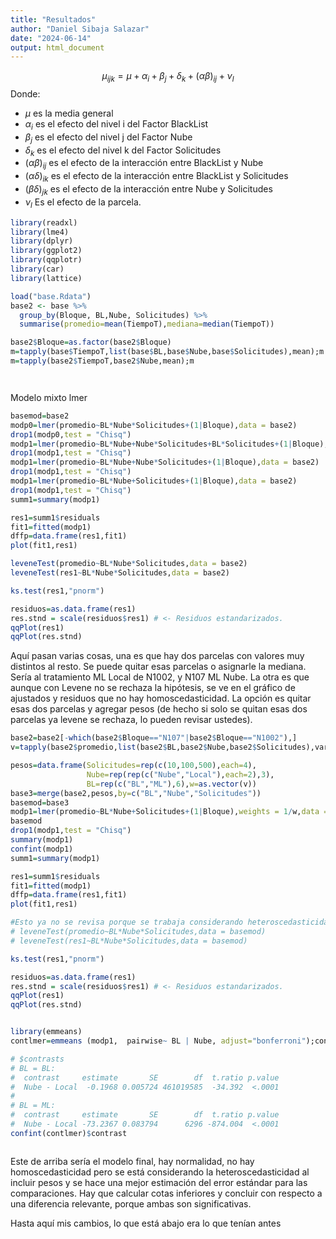 ```yaml
---
title: "Resultados"
author: "Daniel Sibaja Salazar"
date: "2024-06-14"
output: html_document
---
```


$$
\mu_{ijk}=\mu+\alpha_i+\beta_j+\delta_k+(\alpha \beta)_{ij}+\nu_l
$$ 
Donde:

-   $\mu$ es la media general
-   $\alpha_i$ es el efecto del nivel i del Factor BlackList
-   $\beta_j$ es el efecto del nivel j del Factor Nube
-   $\delta_k$ es el efecto del nivel k del Factor Solicitudes
-   $(\alpha \beta)_{ij}$ es el efecto de la interacción entre BlackList y Nube
-   $(\alpha \delta)_{ik}$ es el efecto de la interacción entre BlackList y Solicitudes
-   $(\beta \delta)_{jk}$ es el efecto de la interacción entre Nube y Solicitudes
-   $\nu_l$ Es el efecto de la parcela. 


```r
library(readxl)
library(lme4)
library(dplyr)
library(ggplot2)
library(qqplotr)
library(car)
library(lattice)
```

```r
load("base.Rdata")
base2 <- base %>%
  group_by(Bloque, BL,Nube, Solicitudes) %>%
  summarise(promedio=mean(TiempoT),mediana=median(TiempoT))

base2$Bloque=as.factor(base2$Bloque)
m=tapply(base$TiempoT,list(base$BL,base$Nube,base$Solicitudes),mean);m
m=tapply(base2$TiempoT,base2$Nube,mean);m




```

Modelo mixto lmer

```r
basemod=base2
modp0=lmer(promedio~BL*Nube*Solicitudes+(1|Bloque),data = base2)
drop1(modp0,test = "Chisq")
modp1=lmer(promedio~BL*Nube+Nube*Solicitudes+BL*Solicitudes+(1|Bloque),data = base2)
drop1(modp1,test = "Chisq")
modp1=lmer(promedio~BL*Nube+Nube*Solicitudes+(1|Bloque),data = base2)
drop1(modp1,test = "Chisq")
modp1=lmer(promedio~BL*Nube+Solicitudes+(1|Bloque),data = base2)
drop1(modp1,test = "Chisq")
summ1=summary(modp1)

res1=summ1$residuals
fit1=fitted(modp1)
dffp=data.frame(res1,fit1)
plot(fit1,res1)

leveneTest(promedio~BL*Nube*Solicitudes,data = base2)
leveneTest(res1~BL*Nube*Solicitudes,data = base2)

ks.test(res1,"pnorm")

residuos=as.data.frame(res1)
res.stnd = scale(residuos$res1) # <- Residuos estandarizados. 
qqPlot(res1)
qqPlot(res.stnd)
```

Aquí pasan varias cosas, una es que hay dos parcelas con valores muy distintos al resto. Se puede quitar esas parcelas o asignarle la mediana. Sería al tratamiento ML Local de N1002, y N107 ML Nube. La otra es que aunque con Levene no se rechaza la hipótesis, se ve en el gráfico de ajustados y residuos que no hay homoscedasticidad. 
La opción es quitar esas dos parcelas y agregar pesos (de hecho si solo se quitan esas dos parcelas ya levene se rechaza, lo pueden revisar ustedes).

```r
base2=base2[-which(base2$Bloque=="N107"|base2$Bloque=="N1002"),]
v=tapply(base2$promedio,list(base2$BL,base2$Nube,base2$Solicitudes),var);v

pesos=data.frame(Solicitudes=rep(c(10,100,500),each=4),
                 Nube=rep(rep(c("Nube","Local"),each=2),3),
                 BL=rep(c("BL","ML"),6),w=as.vector(v))
base3=merge(base2,pesos,by=c("BL","Nube","Solicitudes"))
basemod=base3
modp1=lmer(promedio~BL*Nube+Solicitudes+(1|Bloque),weights = 1/w,data = basemod)
basemod
drop1(modp1,test = "Chisq")
summary(modp1)
confint(modp1)
summ1=summary(modp1)

res1=summ1$residuals
fit1=fitted(modp1)
dffp=data.frame(res1,fit1)
plot(fit1,res1)

#Esto ya no se revisa porque se trabaja considerando heteroscedasticidad
# leveneTest(promedio~BL*Nube*Solicitudes,data = basemod)
# leveneTest(res1~BL*Nube*Solicitudes,data = basemod)

ks.test(res1,"pnorm")

residuos=as.data.frame(res1)
res.stnd = scale(residuos$res1) # <- Residuos estandarizados. 
qqPlot(res1)
qqPlot(res.stnd)


library(emmeans)
contlmer=emmeans (modp1,  pairwise~ BL | Nube, adjust="bonferroni");contlmer

# $contrasts
# BL = BL:
#  contrast     estimate       SE        df  t.ratio p.value
#  Nube - Local  -0.1968 0.005724 461019585  -34.392  <.0001
# 
# BL = ML:
#  contrast     estimate       SE        df  t.ratio p.value
#  Nube - Local -73.2367 0.083794      6296 -874.004  <.0001
confint(contlmer)$contrast



```

Este de arriba sería el modelo final, hay normalidad, no hay homoscedasticidad pero se está considerando la heteroscedasticidad al incluir pesos y se hace una mejor estimación del error estándar para las comparaciones. Hay que calcular cotas inferiores y concluir con respecto a una diferencia relevante, porque ambas son significativas.


Hasta aquí mis cambios, lo que está abajo era lo que tenían antes







